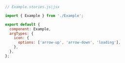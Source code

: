 ```js
// Example.stories.js|jsx

import { Example } from './Example';

export default {
  component: Example,
  argTypes: {
    icon: {
      options: ['arrow-up', 'arrow-down', 'loading'],
    },
  },
};
```

